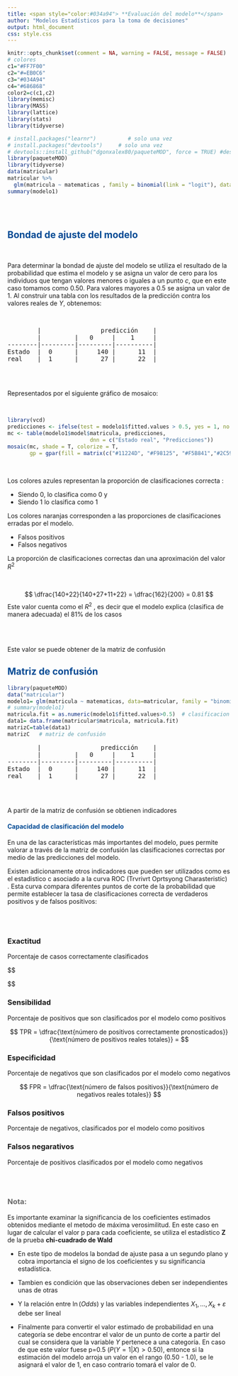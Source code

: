 ```yaml
---
title: <span style="color:#034a94"> **Evaluación del modelo**</span>
author: "Modelos Estadísticos para la toma de decisiones"
output: html_document
css: style.css
---
```


```r
knitr::opts_chunk$set(comment = NA, warning = FALSE, message = FALSE)
# colores
c1="#FF7F00"
c2="#=EB0C6"
c3="#034A94"
c4="#686868"
color2=c(c1,c2)
library(memisc)
library(MASS)
library(lattice)
library(stats)
library(tidyverse)

# install.packages("learnr")          # solo una vez
# install.packages("devtools")     # solo una vez
# devtools::install_github("dgonxalex80/paqueteMOD", force = TRUE) #descarga paquete nivelatorioEST
library(paqueteMOD)
library(tidyverse)
data(matricular)
matricular %>% 
  glm(matricula ~ matematicas , family = binomial(link = "logit"), data = .) -> modelo1
summary(modelo1) 
```

 </br></br>

## <span style="color:#034A94">**Bondad de ajuste del modelo**</span>

</br>

Para determinar la bondad de ajuste del modelo se utiliza el resultado de la probabilidad que estima el modelo y se asigna un valor de cero para los individuos que tengan valores menores o iguales a un punto $c$, que en este caso tomamos como $0.50$. Para valores mayores a $0.5$ se asigna un valor de $1$. Al construir una tabla con los resultados de la predicción contra los valores reales de $Y$, obtenemos:

</br>

<pre>
        |                predicción    |  
        |         |   0     |    1     |
--------|---------|---------|----------|   
Estado  |  0      |     140 |      11  |
real    |  1      |      27 |      22  |

</pre>

</br>

Representados por el siguiente gráfico de mosaico:

</br>


```r
library(vcd)
predicciones <- ifelse(test = modelo1$fitted.values > 0.5, yes = 1, no = 0)
mc <- table(modelo1$model$matricula, predicciones,
                          dnn = c("Estado real", "Predicciones"))
mosaic(mc, shade = T, colorize = T,
       gp = gpar(fill = matrix(c("#11224D", "#F98125", "#F5B841","#2C599D"), 2, 2)))
```

</br>

Los colores azules representan la proporción de clasificaciones correcta :

* Siendo $0$, lo clasifica como $0$ y 
* Siendo $1$ lo clasifica como $1$

Los colores naranjas corresponden a las proporciones de clasificaciones erradas por el modelo.

* Falsos positivos
* Falsos negativos

La proporción de clasificaciones correctas dan una aproximación del valor $R^2$

</br>

$$ 
\dfrac{140+22}{140+27+11+22} = \dfrac{162}{200} = 0.81
$$
Este valor cuenta como el $R^2$ , es decir que el modelo explica (clasifica de manera adecuada) el 81% de los casos

</br></br>


Este valor se puede obtener de la matriz de confusión 


## <span style="color:#034A94">**Matriz de confusión**</span>

```r
library(paqueteMOD)
data("matricular")
modelo1= glm(matricula ~ matematicas, data=matricular, family = "binomial")
# summary(modelo1)
matricula.fit = as.numeric(modelo1$fitted.values>0.5)  # clasificacion de las estimaciones en 0,1
data1= data.frame(matricular$matricula, matricula.fit)
matrizC=table(data1)
matrizC   # matriz de confusión
```

<pre>
        |                predicción    |  
        |         |   0     |    1     |
--------|---------|---------|----------|   
Estado  |  0      |     140 |      11  |
real    |  1      |      27 |      22  |

</pre>


</br>

>

A partir de la matriz de confusión se obtienen indicadores 

#### <span style="color:#034a94">**Capacidad de clasificación del modelo**</span>

En una de las características más importantes del modelo, pues permite valorar a través de la matriz de confusión las clasificaciones correctas por medio de las predicciones del modelo. 

Existen adicionamente otros indicadores que pueden ser utilizados como es el estadistico c asociado a la curva ROC (Trvrivrt Oprtsyong Charasteristic) . Esta curva compara diferentes puntos de corte de la probabilidad que permite establecer la tasa de clasificaciones correcta de verdaderos positivos y de falsos positivos:

</br></br>

### **Exactitud**

Porcentaje de casos correctamente clasificados

$$


$$


### **Sensibilidad**

Porcentaje de positivos que son clasificados por el modelo como positivos 

$$
TPR = \dfrac{\text{número de positivos correctamente pronosticados}}{\text{número de positivos reales totales}} = 
$$

### **Especificidad**

Porcentaje de negativos que son clasificados por el modelo como negativos 

$$
FPR = \dfrac{\text{número de falsos positivos}}{\text{número de negativos reales totales}}
$$

### **Falsos positivos**

Porcentaje de negativos, clasificados por el modelo como positivos



### **Falsos negarativos**

Porcentaje de positivos clasificados por el modelo como negativos


</br></br>

<div class="content-box-yellow">
### <span style="color:#686868">**Nota:**</span> 

Es importante examinar la significancia de los coeficientes estimados obtenidos mediante el metodo de máxima verosimilitud.  En este caso en lugar de calcular el valor p para cada coeficiente, se utiliza el estadístico **Z** de la prueba  **chi-cuadrado de Wald**

* En este tipo de modelos la bondad de ajuste pasa a un segundo plano y cobra importancia el signo de los coeficientes y su significancia estadística.

* Tambien es condición que las observaciones deben ser independientes unas de otras

* Y la relación entre $\ln(Odds)$  y las variables independientes $X_{1},\dots, X_{k} + \varepsilon$ debe ser lineal

* Finalmente para convertir el valor estimado de probabilidad en una categoría se debe encontrar el valor de un punto de corte a partir del cual se considera que la variable $Y$ pertenece a una categoría. En caso de que este valor fuese p=0.5 ($P(Y=1|X) > 0.50$), entonce si la estimación del modelo arroja un valor en el rango (0.50 - 1.0), se le asignará el valor de $1$, en caso contrario tomará el valor de $0$.

</div>



</br></br>
